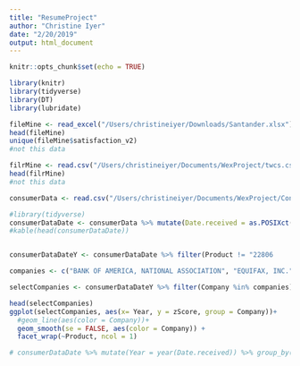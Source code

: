 ```yaml
---
title: "ResumeProject"
author: "Christine Iyer"
date: "2/20/2019"
output: html_document
---
```



```r
knitr::opts_chunk$set(echo = TRUE)
```
```r
library(knitr)
library(tidyverse)
library(DT)
library(lubridate)

```

```r
fileMine <- read_excel("/Users/christineiyer/Downloads/Santander.xlsx")
head(fileMine)
unique(fileMine$satisfaction_v2)
#not this data
```

```r
filrMine <- read.csv("/Users/christineiyer/Documents/WexProject/twcs.csv", header = T, stringsAsFactors = F)
head(filrMine)
#not this data
```
```r
consumerData <- read.csv("/Users/christineiyer/Documents/WexProject/Consumer_Complaints.csv", header = T, stringsAsFactors = F)
```




```r
#library(tidyverse)
consumerDataDate <- consumerData %>% mutate(Date.received = as.POSIXct(Date.received, format = "%m/%d/%Y"), Date.sent.to.company = as.POSIXct(Date.sent.to.company, format = "%m/%d/%Y"))
#kable(head(consumerDataDate))



```


```r
consumerDataDateY <- consumerDataDate %>% filter(Product != "22806     4") %>% mutate(Year = year(Date.received)) %>% group_by(Company, Product, Year) %>% summarise(n = n()) 

companies <- c("BANK OF AMERICA, NATIONAL ASSOCIATION", "EQUIFAX, INC.", "Experian Information Solutions Inc.", "WELLS FARGO & COMPANY", "TRANSUNION INTERMEDIATE HOLDINGS, INC.", "JPMORGAN CHASE & CO.")

selectCompanies <- consumerDataDateY %>% filter(Company %in% companies) %>% mutate(zScore = round((n - mean(n))/sd(n), digits=2))

head(selectCompanies)
ggplot(selectCompanies, aes(x= Year, y = zScore, group = Company))+ 
  #geom_line(aes(color = Company))+
  geom_smooth(se = FALSE, aes(color = Company)) + 
  facet_wrap(~Product, ncol = 1)
```



```r
# consumerDataDate %>% mutate(Year = year(Date.received)) %>% group_by(Year, Product, Company) %>% summarise(n = n()) %>% ggplot(aes(x= Year, y = n, fill = Product)) + geom_bar(stat = "identity", position = "dodge") + facet_wrap(~Company, ncol = 2)


```



